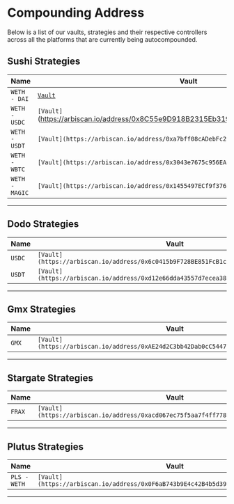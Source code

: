 <div>
<h1>Compounding Address</h1> 
</div>

Below is a list of our vaults, strategies and their respective controllers across all the platforms that are currently being autocompounded.

## Sushi Strategies

Name | Vault | Strategy | Controller 
--- | --- | --- | ---
`WETH - DAI` | [`Vault`](https://arbiscan.io/address/0xF73e52e7185dDE30eC58336bc186f392354bF784#code) | `[Strategy](https://arbiscan.io/address/0xebe26D802a7366a90CC65198E720Bb2B38e6aa00)` | `[Controller](https://arbiscan.io/address/0xd7bc9a6ee68e125169e96024ef983fee76520569#code)`
`WETH - USDC` | `[Vault]`(https://arbiscan.io/address/0x8C55e9D918B2315Eb3192C2bAFf07C2e9cf55E01#code) | `[Strategy](https://arbiscan.io/address/0x29Dbbb1C7dC2eEBC95Fd5a31F6aDe652d0acEa91#code)` | `[Controller](https://arbiscan.io/address/0xd7bc9a6ee68e125169e96024ef983fee76520569#code)`
`WETH - USDT` | `[Vault](https://arbiscan.io/address/0xa7bff08cADebFc239Aa6A127064Af4a05EA61Fcb#code)` | `[Strategy](https://arbiscan.io/address/0x4645056EfeDdC63573d80CE64D5e524D27D87650#code)` | `[Controller](https://arbiscan.io/address/0xd7bc9a6ee68e125169e96024ef983fee76520569#code)`
`WETH - WBTC` | `[Vault](https://arbiscan.io/address/0x3043e7675c956EAfcDF006458b296F1fe8B0CA7C#code)` | `[Strategy](https://arbiscan.io/address/0x64c3B8F7e55b42Ae4a2EEe7AF9cD9fb1779eB47b#code)` | `[Controller](https://arbiscan.io/address/0xd7bc9a6ee68e125169e96024ef983fee76520569#code)`
`WETH - MAGIC` | `[Vault](https://arbiscan.io/address/0x1455497ECf9f37619259d801c918C6b7D33ca933#code)` | `[Strategy](https://arbiscan.io/address/0x7E9dD154F5b6aec96d9d24b7B461A6645a94f971#code)` | `[Controller](https://arbiscan.io/address/0xd7bc9a6ee68e125169e96024ef983fee76520569#code)`

---


## Dodo Strategies

Name | Vault | Strategy | Controller 
--- | --- | --- | ---  
`USDC` | `[Vault](https://arbiscan.io/address/0x6c0415b9F728BE851FcB1c4d5443C168Fdf20092#code)` | `[Strategy](https://arbiscan.io/address/0x6bEa240A3824c035EC6CED2bf7724aae9a60F3d8#code)` | `[Controller](https://arbiscan.io/address/0xaC58Ff6C1f02779869beB4Db5dF9d25A6213ae95#code)`
`USDT` | `[Vault](https://arbiscan.io/address/0xd12e66dda43557d7ecea3852cf64d441212e07b1#code)` | `[Strategy](https://arbiscan.io/address/0x2682F72B5918396c59ec242822F9f40aE944453c#code)` | `[Controller](https://arbiscan.io/address/0xac58ff6c1f02779869beb4db5df9d25a6213ae95#code)`

---


## Gmx Strategies

Name | Vault | Strategy | Controller 
--- | --- | --- | ---    
`GMX` | `[Vault](https://arbiscan.io/address/0xAE24d2C3bb42Dab0cC54478Bb7868f54b7a91DF9#code)` | `[Strategy](https://arbiscan.io/address/0x50871E2474DB8E65944c7BA1D899C7b4626F9A04#code)` | `[Controller](https://arbiscan.io/address/0x6322bf7c9ed6563dbe9f73bbe2085d6cd19371e7#code)`

--- 


## Stargate Strategies

Name | Vault | Strategy | Controller 
--- | --- | --- | --- 
`FRAX` | `[Vault](https://arbiscan.io/address/0xacd067ec75f5aa7f4ff778a8de0a1252a1852543#code)` | `[Strategy](https://arbiscan.io/address/0x56BCf1f13be3415509DB13daB9883a755743712C#code)` | `[Controller](https://arbiscan.io/address/0x8b82e63d4494be23a479201adb75f7e43247e859#code)`

---


## Plutus Strategies
Name | Vault | Strategy | Controller 
--- | --- | --- | --- 
`PLS - WETH` | `[Vault](https://arbiscan.io/address/0x0F6aB743b9E4c42B4b5d392074f174AEc3848704#code)` | `[Strategy](https://arbiscan.io/address/0x84980DfBd06e0A9598Cad9c72393e5FdA7CaFA90#code)` | `[Controller](https://arbiscan.io/address/0xd80cbc596607ffa9c60abce4bd2e333427ad89f4#code)`

--- 

